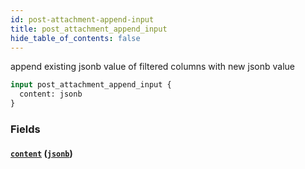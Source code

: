 ```yaml
---
id: post-attachment-append-input
title: post_attachment_append_input
hide_table_of_contents: false
---
```


append existing jsonb value of filtered columns with new jsonb value

```graphql
input post_attachment_append_input {
  content: jsonb
}
```

### Fields

#### [`content`](#) ([`jsonb`](../scalars/jsonb))
